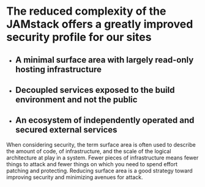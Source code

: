
# The reduced complexity of the JAMstack offers a greatly improved security profile for our sites

<ul>
<Appear>
  <li>
    <h2>A minimal surface area with largely read-only hosting infrastructure</h2>
  </li>
  <li>
    <h2>Decoupled services exposed to the build environment and not the public</h2>
  </li>
  <li>
    <h2>An ecosystem of independently operated and secured external services</h2>
  </li>
</Appear>
</ul>


<Notes>
  When considering security, the term surface area is often used to
  describe the amount of code, of infrastructure, and the scale of the
  logical architecture at play in a system. Fewer pieces of 
  infrastructure means fewer things to attack and fewer things on which
  you need to spend effort patching and protecting. Reducing surface area
  is a good strategy toward improving security and minimizing avenues for attack.
</Notes>

